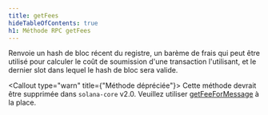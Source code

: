 ```yaml
---
title: getFees
hideTableOfContents: true
h1: Méthode RPC getFees
---
```


Renvoie un hash de bloc récent du registre, un barème de frais qui peut être
utilisé pour calculer le coût de soumission d'une transaction l'utilisant, et le
dernier slot dans lequel le hash de bloc sera valide.

<Callout type="warn" title={"Méthode dépréciée"}>
  Cette méthode devrait être supprimée dans `solana-core` v2.0. Veuillez
  utiliser [getFeeForMessage](/docs/rpc/http/getfeeformessage) à la place.
</Callout>
